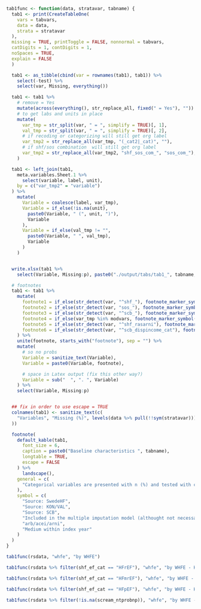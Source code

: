 ```r

tab1func <- function(data, stratavar, tabname) {
  tab1 <- print(CreateTableOne(
    vars = tabvars,
    data = data,
    strata = stratavar
  ),
  missing = TRUE, printToggle = FALSE, nonnormal = tabvars,
  catDigits = 1, contDigits = 1,
  noSpaces = TRUE,
  explain = FALSE
  )

  tab1 <- as_tibble(cbind(var = rownames(tab1), tab1)) %>%
    select(-test) %>%
    select(var, Missing, everything())

  tab1 <- tab1 %>%
    # remove = Yes
    mutate(across(everything(), str_replace_all, fixed(" = Yes"), "")) %>%
    # to get labs and units in place
    mutate(
      var_tmp = str_split(var, " = ", simplify = TRUE)[, 1],
      val_tmp = str_split(var, " = ", simplify = TRUE)[, 2],
      # if recoding or categorizing will still get org label
      var_tmp2 = str_replace_all(var_tmp, "(_cat2|_cat)", ""),
      # if shf/sos combination  will still get org label
      var_tmp2 = str_replace_all(var_tmp2, "shf_sos_com_", "sos_com_"),
    )

  tab1 <- left_join(tab1,
    meta.variables.Sheet.1 %>%
      select(variable, label, unit),
    by = c("var_tmp2" = "variable")
  ) %>%
    mutate(
      Variable = coalesce(label, var_tmp),
      Variable = if_else(!is.na(unit),
        paste0(Variable, " (", unit, ")"),
        Variable
      ),
      Variable = if_else(val_tmp != "",
        paste0(Variable, " ", val_tmp),
        Variable
      )
    )


  write.xlsx(tab1 %>%
    select(Variable, Missing:p), paste0("./output/tabs/tab1_", tabname, "_", Sys.Date(), ".xlsx"), rowNames = FALSE, overwrite = TRUE)

  # footnotes
  tab1 <- tab1 %>%
    mutate(
      footnote1 = if_else(str_detect(var, "^shf_"), footnote_marker_symbol(1), ""),
      footnote2 = if_else(str_detect(var, "sos_"), footnote_marker_symbol(2), ""),
      footnote3 = if_else(str_detect(var, "^scb_"), footnote_marker_symbol(3), ""),
      footnote4 = if_else(var_tmp %in% modvars, footnote_marker_symbol(4), ""),
      footnote5 = if_else(str_detect(var, "^shf_rasarni"), footnote_marker_symbol(5), ""),
      footnote6 = if_else(str_detect(var, "^scb_dispincome_cat"), footnote_marker_symbol(6), "")
    ) %>%
    unite(footnote, starts_with("footnote"), sep = "") %>%
    mutate(
      # so no probs
      Variable = sanitize_text(Variable),
      Variable = paste0(Variable, footnote),

      # space in Latex output (fix this other way?)
      Variable = sub("  ", ". ", Variable)
    ) %>%
    select(Variable, Missing:p)


  ## fix in order to use escape = TRUE
  colnames(tab1) <- sanitize_text(c(
    "Variables", "Missing (%)", levels(data %>% pull(!!sym(stratavar))), "p-value"
  ))

  footnote(
    default_kable(tab1,
      font_size = 6,
      caption = paste0("Baseline characteristics ", tabname),
      longtable = TRUE,
      escape = FALSE
    ) %>%
      landscape(),
    general = c(
      "Categorical variables are presented with n (%) and tested with chi-square test and continuous variables with median [q1-q3] and tested with Kruskal-Wallis test."
    ),
    symbol = c(
      "Source: SwedeHF",
      "Source: KON/VAL",
      "Source: SCB",
      "Included in the multiple imputation model (althought not necessarily imputed if there is no missing data) and logistic/cox models.",
      "arb/acei/arni",
      "Medium within index year"
    )
  )
}
```

```r
tab1func(rsdata, "whfe", "by WHFE")
```

```r
tab1func(rsdata %>% filter(shf_ef_cat == "HFrEF"), "whfe", "by WHFE - HFrEF")
```

```r
tab1func(rsdata %>% filter(shf_ef_cat == "HFmrEF"), "whfe", "by WHFE - HFmrEF")
```

```r
tab1func(rsdata %>% filter(shf_ef_cat == "HFpEF"), "whfe", "by WHFE - HFpEF")
```

```r
tab1func(rsdata %>% filter(!is.na(scream_ntprobnp)), "whfe", "by WHFE - Patients with NT-proBNP at index")
```
